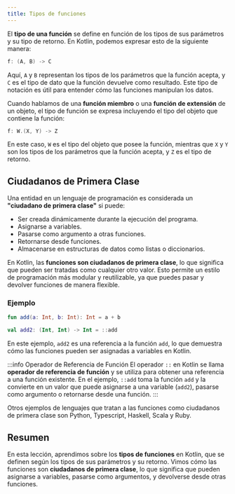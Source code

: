 ```yaml
---
title: Tipos de funciones
---
```


<ReadingTime />

El **tipo de una función** se define en función de los tipos de sus parámetros y su tipo de retorno. En Kotlin, podemos expresar esto de la siguiente manera:

```kotlin
f: (A, B) -> C
```

Aquí, `A` y `B` representan los tipos de los parámetros que la función acepta, y `C` es el tipo de dato que la función devuelve como resultado. Este tipo de notación es útil para entender cómo las funciones manipulan los datos.

Cuando hablamos de una **función miembro** o una **función de extensión** de un objeto, el tipo de función se expresa incluyendo el tipo del objeto que contiene la función:

```kotlin
f: W.(X, Y) -> Z
```

En este caso, `W` es el tipo del objeto que posee la función, mientras que `X` y `Y` son los tipos de los parámetros que la función acepta, y `Z` es el tipo de retorno.

## Ciudadanos de Primera Clase

Una entidad en un lenguaje de programación es considerada un **"ciudadano de primera clase"** si puede:

- Ser creada dinámicamente durante la ejecución del programa.
- Asignarse a variables.
- Pasarse como argumento a otras funciones.
- Retornarse desde funciones.
- Almacenarse en estructuras de datos como listas o diccionarios.

En Kotlin, las **funciones son ciudadanos de primera clase**, lo que significa que pueden ser tratadas como cualquier otro valor. Esto permite un estilo de programación más modular y reutilizable, ya que puedes pasar y devolver funciones de manera flexible.

### Ejemplo

```kotlin
fun add(a: Int, b: Int): Int = a + b

val add2: (Int, Int) -> Int = ::add
```

En este ejemplo, `add2` es una referencia a la función `add`, lo que demuestra cómo las funciones pueden ser asignadas a variables en Kotlin.

:::info Operador de Referencia de Función
El operador `::` en Kotlin se llama **operador de referencia de función** y se utiliza para obtener una referencia a una función existente. En el ejemplo, `::add` toma la función `add` y la convierte en un valor que puede asignarse a una variable (`add2`), pasarse como argumento o retornarse desde una función.
:::

Otros ejemplos de lenguajes que tratan a las funciones como ciudadanos de primera clase son Python, Typescript, Haskell, Scala y Ruby.

## Resumen

En esta lección, aprendimos sobre los **tipos de funciones** en Kotlin, que se definen según los tipos de sus parámetros y su retorno. Vimos cómo las funciones son **ciudadanos de primera clase**, lo que significa que pueden asignarse a variables, pasarse como argumentos, y devolverse desde otras funciones.

